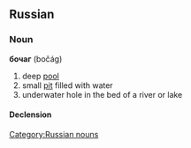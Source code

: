 ==Russian==

===Noun===
'''бочаг''' (bočág) {{m}}

# deep [[pool]]
# small [[pit]] filled with water
# underwater hole in the bed of a river or lake

====Declension====
{{ru-noun1|боча́г|бочаги́|бочага́|бочаго́в|бочагу́|бочага́м|боча́г|бочаги́|бочаго́м|бочага́ми|о бочаге́|о бочага́х}}

[[Category:Russian nouns]]